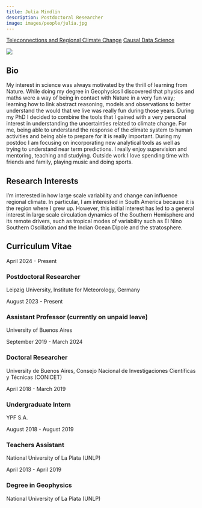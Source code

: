 ```yaml
---
title: Julia Mindlin
description: Postdoctoral Researcher
image: images/people/julia.jpg
---
```


<div class="person-tags">
  <a href="/research/teleconnections/index.qmd" class="tag">Teleconnections and Regional Climate Change</a>
  <a href="/research/causal/index.qmd" class="tag">Causal Data Science</a>
</div>

<div class="profile-container">
<div class="profile-image-container">
<img src="/images/people/julia.jpg" class="profile-image">
<div class="social-icons">
  <a href="mailto:julia.mindlin@uni-leipzig.de" target="_blank">
    <i class="fa-solid fa-envelope"></i>
  </a>
 <a href="https://orcid.org/0000-0002-5911-9984" target="_blank">
    <i class="fa-brands fa-orcid"></i>
  </a>
  <a href="https://scholar.google.com/citations?user=j3grcqMAAAAJ&hl=es" target="_blank">
    <i class="fa-brands fa-google-scholar"></i>
  </a>
  <a href="https://github.com/jumin94/" target="_blank">
    <i class="fa-brands fa-github"></i>
  </a>
</div>
</div>

<div class="bio-content">

## Bio  

My interest in science was always motivated by the thrill of learning from Nature. While doing my degree in Geophysics I discovered that physics and maths were a way of being in contact with Nature in a very fun way; learning how to link abstract reasoning, models and observations to better understand the would that we live was really fun during those years. During my PhD I decided to combine the tools that I gained with a very personal interest in understanding the uncertainties related to climate change. For me, being able to understand the response of the climate system to human activities and being able to prepare for it is really important. During my postdoc I am focusing on incorporating new analytical tools as well as trying to understand near term predictions. I really enjoy supervision and mentoring, teaching and studying. Outside work I love spending time with friends and family, playing music and doing sports.

</div>
</div>

## Research Interests

I’m interested in how large scale variability and change can influence regional climate. In particular, I am interested in South America because it is the region where I grew up. However, this initial interest has led to a general interest in large scale circulation dynamics of the Southern Hemisphere and its remote drivers, such as tropical modes of variability such as El Nino Southern Oscillation and the Indian Ocean Dipole and the stratosphere.

</div>
</div>

## Curriculum Vitae <span class="cv-toggle" data-bs-toggle="collapse" data-bs-target="#cv-timeline" aria-expanded="false"></span>

<div id="cv-timeline" class="collapse">
<div class="timeline">
<div class="timeline-item">
<div class="timeline-date">April 2024 - Present</div>
<div class="timeline-content">
<h3>Postdoctoral Researcher</h3>
<p>Leipzig University, Institute for Meteorology, Germany</p>
</div>
</div>

<div class="timeline-item">
<div class="timeline-date">August 2023 - Present</div>
<div class="timeline-content">
<h3>Assistant Professor (currently on unpaid leave)</h3>
<p>University of Buenos Aires</p>
</div>
</div>

<div class="timeline-item">
<div class="timeline-date">September 2019 - March 2024</div>
<div class="timeline-content">
<h3>Doctoral Researcher</h3>
<p>University de Buenos Aires, Consejo Nacional de Investigaciones Científicas y Técnicas (CONICET)</p>
</div>
</div>

<div class="timeline-item">
<div class="timeline-date">April 2018 - March 2019</div>
<div class="timeline-content">
<h3>Undergraduate Intern</h3>
<p>YPF S.A.</p>
</div>
</div>

<div class="timeline-item">
<div class="timeline-date">August 2018 - August 2019</div>
<div class="timeline-content">
<h3>Teachers Assistant</h3>
<p>National University of La Plata (UNLP)</p>
</div>
</div>

<div class="timeline-item">
<div class="timeline-date">April 2013 - April 2019</div>
<div class="timeline-content">
<h3>Degree in Geophysics</h3>
<p>National University of La Plata (UNLP)</p>
</div>
</div>

</div>
</div>

